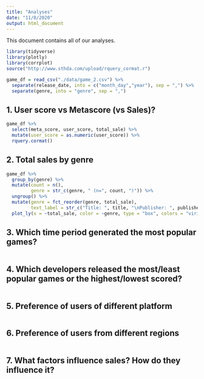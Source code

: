 ```yaml
---
title: "Analyses"
date: "11/8/2020"
output: html_document
---
```


This document contains all of our analyses.

```r
library(tidyverse)
library(plotly)
library(corrplot)
source("http://www.sthda.com/upload/rquery_cormat.r")
```


```r
game_df = read_csv("./data/game_2.csv") %>% 
  separate(release_date, into = c("month_day","year"), sep = ",") %>% 
  separate(genre, into = "genre", sep = ",")
```


## 1. User score vs Metascore (vs Sales)?

```r
game_df %>% 
  select(meta_score, user_score, total_sale) %>% 
  mutate(user_score = as.numeric(user_score)) %>% 
  rquery.cormat()
```


## 2. Total sales by genre

```r
game_df %>% 
  group_by(genre) %>% 
  mutate(count = n(),
         genre = str_c(genre, " (n=", count, ")")) %>%  
  ungroup() %>% 
  mutate(genre = fct_reorder(genre, total_sale),
         text_label = str_c("Title: ", title, "\nPublisher: ", publisher)) %>% 
  plot_ly(x = ~total_sale, color = ~genre, type = "box", colors = "viridis", text = ~text_label)

```


## 3. Which time period generated the most popular games?

```r

```


## 4. Which developers released the most/least popular games or the highest/lowest scored?

```r

```


## 5. Preference of users of different platform

```r

```


## 6. Preference of users from different regions

```r

```


## 7. What factors influence sales? How do they influence it?

```r

```

